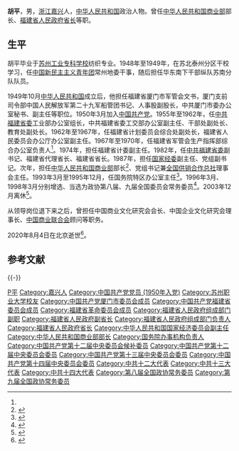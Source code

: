 {{Otheruses|胡平|other=同名或類似名的其它條目描述}}
{{Infobox officeholder
| 姓名     = 胡平
| 性别     = 男
| 别名     =
| 职务     = {{中国国徽}}[[中华人民共和国国务院|国务院]][[特区|特区]]办公室主任
| 就任日期 = 1993年3月
| 卸任日期 = 1995年12月
| 前任     = [[何椿霖|何椿霖]]
| 继任     = 
| 职务1    = {{中国国徽}}[[中华人民共和国商业部|中华人民共和国商业部部长]]
| 就任日期1= 1988年4月
| 卸任日期1= 1993年3月
| 前任1    = [[刘毅_(部长)|刘毅]]
| 继任1    = 部门撤销
| 职务2    = {{中国国徽}}[[福建省人民政府|福建省人民政府]]省长
| 就任日期2= 1983年1月
| 卸任日期2= 1987年9月
| 前任2    = [[马兴元|马兴元]]
| 继任2    = [[王兆国|王兆国]]
| 职务3    = {{CPPCC logo}}[[全国政协常务委员|全国政协常务委员]]
| 就任日期3= 1996年3月
| 卸任日期3= 2003年3月
| 出生日期 = {{Birth date|1930|7|1}}
| 出生地点 = {{CHN-1928}}[[浙江省_(中華民國)|浙江]][[嘉兴市|嘉兴]]
| 逝世日期 = {{Death date and age|2020|8|4|1930|7|1}}
| 逝世地点 = {{CHN-1949}}[[北京市|北京]]
| 民族     = [[汉族|汉族]]
| 母校     = 
| 职业     = [[政治人物|政治人物]]
| 政党     = {{CCP}}
}}

'''胡平'''{{BD|1930年|7月1日|2020年|8月4日|catIdx=H胡}}，男，[[浙江省_(中華民國)|浙江]][[嘉兴市|嘉兴]]人，[[中华人民共和国|中华人民共和国]]政治人物。曾任[[中华人民共和国商业部|中华人民共和国商业部]]部长、[[福建省人民政府|福建省人民政府]][[福建行政长官列表|省长]]等职。

== 生平 ==
胡平毕业于[[苏州工业专科学校|苏州工业专科学校]]纺织专业。1948年至1949年，在苏北泰州分区干校学习，任[[中国新民主主义青年团|中国新民主主义青年团]]常州地委干事，随后担任华东南下干部纵队苏南分队队员。

1949年10月[[中华人民共和国|中华人民共和国]]成立后，他担任福建省厦门市军管会文书，厦门支前司令部中国人民解放军第二十九军船管团书记、人事股副股长，中共厦门市委办公室秘书、副主任等职位。1950年3月加入[[中国共产党|中国共产党]]。1955年至1962年，任[[中共福建省委|中共福建省委]]工业部办公室组长，中共福建省委工交部办公室副主任、干部处副处长、教育处副处长。1962年至1967年，任福建省计划委员会综合处副处长，福建省人民委员会办公厅办公室副主任。1967年至1970年，任福建省军管会生产指挥部综合办公室负责人<ref name=a1/>。1974年，担任福建省计委副主任。1982年，任[[中共福建省委|中共福建省委]]副书记、福建省代理省长、福建省省长。1987年，担任[[国家经委|国家经委]]副主任、党组副书记。次年，担任[[中华人民共和国商业部|中华人民共和国商业部]]部长<ref>{{cite web | url=http://house.focus.cn/news/2011-03-27/1243162.html | title=商务部胡平：城市化进程让商业地产受益 | publisher=搜狐焦点网 | date=2011-03-27 | accessdate=2011-09-30}}</ref>、党组书记兼[[全国供销合作总社|全国供销合作总社]]理事会主任。1993年3月至1995年12月，任国务院特区办公室主任<ref>{{cite news |title=国务院任免一批国家工作人员 |work=[[人民日报|人民日报]] |date=1996-02-09 |page=4}}</ref>。1996年3月、1998年3月分别增选、当选为政协第八届、九届全国委员会常务委员<ref name="a1">{{Cite web |url=http://history.mofcom.gov.cn/?learderinfo=%E8%83%A1%E5%B9%B3 |title=原商业部 胡平 |accessdate=2020-07-07 |author= |date= |work= |publisher=中华人民共和国商务部网站 |language=Zh-hans |archive-date=2020-08-18 |archive-url=https://web.archive.org/web/20200818130215/http://history.mofcom.gov.cn/?learderinfo=%e8%83%a1%e5%b9%b3 |dead-url=no }}</ref>。2003年12月离休<ref>{{cite web |title=胡平同志逝世 |url=http://www.xinhuanet.com/politics/2020-08/20/c_1126391442.htm |publisher=新华网 |date=2020-08-20 |access-date=2020-08-20 |archive-date=2020-09-11 |archive-url=https://web.archive.org/web/20200911183642/http://www.xinhuanet.com/politics/2020-08/20/c_1126391442.htm |dead-url=no }}</ref>。

从领导岗位退下来之后，曾担任中国商业文化研究会会长、中国企业文化研究会理事长、[[中国商业联合会|中国商业联合会]]顾问等职务。

2020年8月4日在北京逝世<ref>{{cite web |title=原商业部部长、福建省原省长胡平逝世，享年90岁 |url=https://www.thepaper.cn/newsDetail_forward_8571152 |publisher=澎湃新闻 |language=Zh-hans |date=2020-08-04 |accessdate=2020-08-04 |archive-date=2020-08-04 |archive-url=https://web.archive.org/web/20200804202432/https://www.thepaper.cn/newsDetail_forward_8571152 |dead-url=no }}</ref>。

== 参考文献 ==
{{Reflist}}

{{-}}
{{start box}}
{{s-gov|prc}}
{{succession box|[[马兴元|马兴元]]|[[王兆国|王兆国]]|[[福建省人民政府|福建省人民政府]]省长|1983年1月－1987年9月}}
{{succession box|[[刘毅_(部长)|刘毅]]|部门撤销|[[中华人民共和国商业部|中华人民共和国商业部]]部长|1988年4月－1993年3月}}
{{end box}}
{{第7届国务院|部门首长}}
{{中华人民共和国福建省正职领导人|nocat}}
{{福建行政长官}}

{{Authority control}}

{{DEFAULTSORT:Hu}}
[[Category:胡姓|P平]]
[[Category:嘉兴人|Category:嘉兴人]]
[[Category:中国共产党党员_(1950年入党)|Category:中国共产党党员 (1950年入党)]]
[[Category:苏州职业大学校友|Category:苏州职业大学校友]]
[[Category:中国共产党厦门市委员会成员|Category:中国共产党厦门市委员会成员]]
[[Category:中国共产党福建省委员会成员|Category:中国共产党福建省委员会成员]]
[[Category:福建省革命委员会成员|Category:福建省革命委员会成员]]
[[Category:福建省人民政府组成部门副职|Category:福建省人民政府组成部门副职]]
[[Category:福建省人民政府副省长|Category:福建省人民政府副省长]]
[[Category:福建省人民政府组成部门负责人|Category:福建省人民政府组成部门负责人]]
[[Category:福建省人民政府省长|Category:福建省人民政府省长]]
[[Category:中华人民共和国国家经济委员会副主任|Category:中华人民共和国国家经济委员会副主任]]
[[Category:中华人民共和国商业部部长|Category:中华人民共和国商业部部长]]
[[Category:国务院办事机构负责人|Category:国务院办事机构负责人]]
[[Category:中国共产党第十二届中央委员会候补委员|Category:中国共产党第十二届中央委员会候补委员]]
[[Category:中国共产党第十二届中央委员会委员|Category:中国共产党第十二届中央委员会委员]]
[[Category:中国共产党第十三届中央委员会委员|Category:中国共产党第十三届中央委员会委员]]
[[Category:中国共产党第十四届中央委员会委员|Category:中国共产党第十四届中央委员会委员]]
[[Category:中共十二大代表|Category:中共十二大代表]]
[[Category:中共十三大代表|Category:中共十三大代表]]
[[Category:中共十四大代表|Category:中共十四大代表]]
[[Category:第八届全国政协常务委员|Category:第八届全国政协常务委员]]
[[Category:第九届全国政协常务委员|Category:第九届全国政协常务委员]]